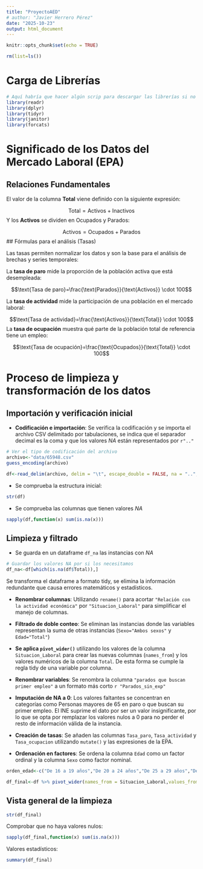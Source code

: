 ```yaml
---
title: "ProyectoAED"
# author: "Javier Herrero Pérez"
date: "2025-10-23"
output: html_document
---
```


```r
knitr::opts_chunk$set(echo = TRUE)
```


```r
rm(list=ls())
```

# Carga de Librerías

```r
# Aquí habría que hacer algún scrip para descargar las librerías si no las tienen
library(readr)
library(dplyr)
library(tidyr)
library(janitor)
library(forcats)
```



# Significado de los Datos del Mercado Laboral (EPA)

## Relaciones Fundamentales


El valor de la columna **Total** viene definido con la siguiente expresión:

$$\text{Total}=\text{Activos}+\text{Inactivos}$$
Y los **Activos** se dividen en Ocupados y Parados:

$$\text{Activos}=\text{Ocupados}+\text{Parados}$$
## Fórmulas para el análisis (Tasas)

Las tasas permiten normalizar los datos y son la base para el análisis de brechas y series temporales:



La **tasa de paro** mide la proporción de la población activa que está desempleada:

$$\text{Tasa de paro}=\frac{\text{Parados}}{\text{Activos}} \cdot 100$$

La **tasa de actividad** mide la participación de una población en el mercado laboral:

$$\text{Tasa de actividad}=\frac{\text{Activos}}{\text{Total}} \cdot 100$$
La **tasa de ocupación** muestra qué parte de la población total de referencia tiene un empleo:

$$\text{Tasa de ocupación}=\frac{\text{Ocupados}}{\text{Total}} \cdot 100$$



# Proceso de limpieza y transformación de los datos


## Importación y verificación inicial

- **Codificación e importación**: Se verifica la codificación y se importa el archivo CSV delimitado por tabulaciones, se indica que el separador decimal es la coma y que los valores *NA* están representados por `r".."`


```r
# Ver el tipo de codificación del archivo
archivo<-"data/65948.csv"
guess_encoding(archivo)
```

```r
df<-read_delim(archivo, delim = "\t", escape_double = FALSE, na = "..", trim_ws = TRUE,locale = locale(decimal_mark = ",")) %>% rename(Situacion_Laboral = "Relación con la actividad económica") %>% filter(Sexo != "Ambos sexos", Edad != "Total") %>% mutate(Sexo=as.factor(Sexo), Edad=as.factor(Edad),Situacion_Laboral=as.factor(Situacion_Laboral))
```

- Se comprueba la estructura inicial:

```r
str(df)
```

- Se comprueba las columnas que tienen valores *NA*

```r
sapply(df,function(x) sum(is.na(x)))
```

## Limpieza y filtrado

- Se guarda en un dataframe `df_na` las instancias con *NA*

```r
# Guardar los valores NA por si los necesitamos
df_na<-df[which(is.na(df$Total)),]
```

Se transforma el dataframe a formato tidy, se elimina la información redundante que causa errores matemáticos y estadísticos.

- **Renombrar columnas**: Utilizando `rename()` para acortar `"Relación con la actividad económica"` por ` "Situacion_Laboral"` para simplificar el manejo de columnas.

- **Filtrado de doble conteo**: Se eliminan las instancias donde las variables representan la suma de otras instancias (`Sexo="Ambos sexos"` y `Edad="Total"`)

- **Se aplica `pivot_wider()`** utilizando los valores de la columna `Situacion_Laboral` para crear las nuevas columnas (`names_from`) y los valores numéricos de la columna `Total`. De esta forma se cumple la regla tidy de una variable por columna.

- **Renombrar variables**: Se renombra la columna `"parados que buscan primer empleo"` a un formato más corto `r "Parados_sin_exp"`

- **Imputación de NA a 0**: Los valores faltantes se concentran en categorías como Personas mayores de 65 en paro o que buscan su primer empleo. El INE suprime el dato por ser un valor insignificante, por lo que se opta por remplazar los valores nulos a 0 para no perder el resto de información válida de la instancia.

- **Creación de tasas**: Se añaden las columnas `Tasa_paro`, `Tasa_actividad` y `Tasa_ocupacion` utilizando `mutate()` y las expresiones de la EPA.

- **Ordenación en factores**: Se ordena la columna `Edad` como un factor ordinal y la columna `Sexo` como factor nominal.

```r
orden_edad<-c("De 16 a 19 años","De 20 a 24 años","De 25 a 29 años","De 30 a 34 años","De 35 a 39 años","De 40 a 44 años","De 45 a 49 años","De 50 a 54 años","De 55 a 59 años","De 60 a 64 años","De 65 a 69 años","70 y más años")

df_final<-df %>% pivot_wider(names_from = Situacion_Laboral,values_from = Total) %>% rename(Parados_sin_exp="Parados que buscan primer empleo") %>% mutate(across(.cols=c(Parados,Parados_sin_exp,Activos,Ocupados,Inactivos),.fns=~replace_na(.,0))) %>% mutate(across(c(Activos, Ocupados, Parados, Inactivos, Total), as.numeric),Tasa_paro=Parados/Activos*100,Tasa_actividad=Activos/Total*100,Tasa_ocupacion=Ocupados/Total*100) %>% mutate(Edad=fct_relevel(Edad,orden_edad))
```


## Vista general de la limpieza 



```r
str(df_final)
```

Comprobar que no haya valores nulos:

```r
sapply(df_final,function(x) sum(is.na(x)))
```

Valores estadísticos:

```r
summary(df_final)
```




